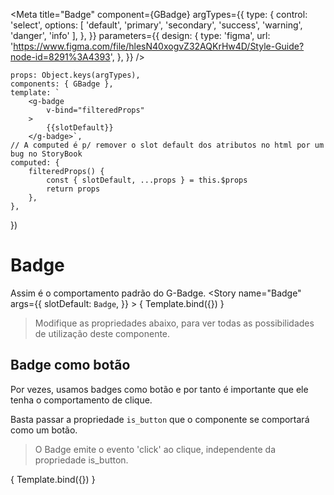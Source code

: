 
<Meta
    title="Badge"
    component={GBadge}
    argTypes={{
        type: { 
            control: 'select',
            options: [
                'default', 'primary', 'secondary', 'success', 'warning', 'danger', 'info'
            ],
        },
    }}
    parameters={{
        design: {
            type: 'figma',
            url: 'https://www.figma.com/file/hlesN40xogvZ32AQKrHw4D/Style-Guide?node-id=8291%3A4393',
        },
    }}
/>

    props: Object.keys(argTypes),
    components: { GBadge },
    template: `
        <g-badge 
            v-bind="filteredProps" 
        >
            {{slotDefault}}
        </g-badge>`,
    // A computed é p/ remover o slot default dos atributos no html por um bug no StoryBook
    computed: {
        filteredProps() {
            const { slotDefault, ...props } = this.$props
            return props
        },
    },
})

# Badge

Assim é o comportamento padrão do G-Badge.
<Canvas>
    <Story 
        name="Badge"
        args={{
            slotDefault: `Badge`,
        }}
    >
        { Template.bind({}) }
    </Story>
</Canvas>

> Modifique as propriedades abaixo, para ver todas as possibilidades de utilização deste componente.

<ArgsTable story="Badge" />


## Badge como botão
Por vezes, usamos badges como botão e por tanto é importante que ele tenha o comportamento de clique.

Basta passar a propriedade `is_button` que o componente se comportará como um botão.

> O Badge emite o evento 'click' ao clique, independente da propriedade is_button.

<Canvas>
    <Story 
        name="BadgeButton"
        args={{
            slotDefault: `Badge`,
            is_button: true,
            type: 'primary',
        }}
    >
        { Template.bind({}) }
    </Story>
</Canvas>
